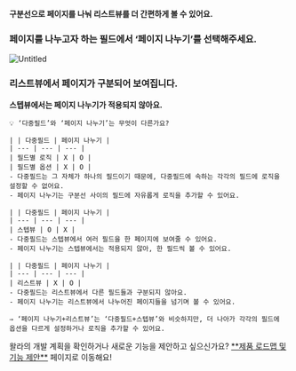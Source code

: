 
<Callout type='info' emoji="🔔">**구분선으로 페이지를 나눠 리스트뷰를 더 간편하게 볼 수 있어요.**</Callout>

### 페이지를 나누고자 하는 필드에서 ‘페이지 나누기’를 선택해주세요.

![Untitled](https://paprikastorage.com/images%2FdividingPage%2Fko%2F0.png)

### 리스트뷰에서 페이지가 구분되어 보여집니다.

<Callout type='warning' emoji="⚠️">**스텝뷰에서는 페이지 나누기가 적용되지 않아요.**</Callout>


    💡 ‘다중필드’와 ‘페이지 나누기’는 무엇이 다른가요?

    | | 다중필드 | 페이지 나누기 |
    | --- | --- | --- |
    | 필드별 로직 | X | O |
    | 필드별 옵션 | X | O |
    - 다중필드는 그 자체가 하나의 필드이기 때문에, 다중필드에 속하는 각각의 필드에 로직을 설정할 수 없어요.
    - 페이지 나누기는 구분선 사이의 필드에 자유롭게 로직을 추가할 수 있어요.

    | | 다중필드 | 페이지 나누기 |
    | --- | --- | --- |
    | 스텝뷰 | O | X |
    - 다중필드는 스텝뷰에서 여러 필드을 한 페이지에 보여줄 수 있어요.
    - 페이지 나누기는 스텝뷰에서는 적용되지 않아, 한 필드씩 볼 수 있어요.

    | | 다중필드 | 페이지 나누기 |
    | --- | --- | --- |
    | 리스트뷰 | X | O |
    - 다중필드는 리스트뷰에서 다른 필드들과 구분되지 않아요.
    - 페이지 나누기는 리스트뷰에서 나누어진 페이지들을 넘기며 볼 수 있어요.

    ⇒ ‘페이지 나누기+리스트뷰’는 ‘다중필드+스텝뷰’와 비슷하지만, 더 나아가 각각의 필드에 옵션을 다르게 설정하거나 로직을 추가할 수 있어요.


<Callout type='info' emoji="🔔">
    왈라의 개발 계획을 확인하거나 새로운 기능을 제안하고 싶으신가요? <a href='https://app.walla.my/signin?redirectUrl=/support/featureRequest'
                                            target="_blank" rel="noopener noreferrer"
                                            style={{textDecoration: 'underline'}}>**제품 로드맵 및 기능 제안**</a> 페이지로 이동해요!
</Callout>
